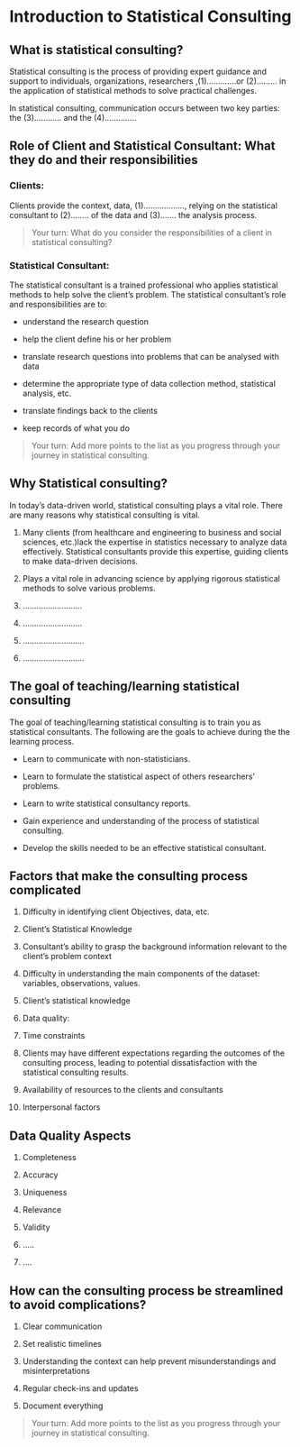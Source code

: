 # Introduction to Statistical Consulting

## What is statistical consulting?

Statistical consulting is the process of providing expert guidance and support to individuals, organizations, researchers ,(1).............or (2)......... in the application of statistical methods to solve practical challenges.


In statistical consulting, communication occurs between two key parties: the (3)............ and the (4)..............

## Role of Client and Statistical Consultant: What they do and their responsibilities

### Clients:

Clients provide the context, data, (1).................., relying on the statistical consultant to (2)........ of the data and (3)....... the analysis process.

> Your turn: What do you consider the responsibilities of a client in statistical consulting?

### Statistical Consultant:

The statistical consultant is a trained professional who applies statistical methods to help solve the client's problem. The statistical consultant's role and responsibilities  are to: 

- understand the research question

- help the client define his or her problem

- translate research questions into problems that can be analysed with data

- determine the appropriate type of data collection method, statistical analysis, etc.

- translate findings back to the clients 
- keep records of what you do

> Your turn: Add more points to the list as you progress through your journey in statistical consulting.

## Why Statistical consulting?

In today's data-driven world, statistical consulting plays a vital role. There are many reasons why statistical consulting is vital.

1.   Many clients (from healthcare and engineering to business and social sciences, etc.)lack the expertise in statistics necessary to analyze data effectively. Statistical consultants provide this expertise, guiding clients to make data-driven decisions.

2. Plays a vital role in advancing science by applying rigorous statistical methods to solve various problems.

3. ..........................

4. ..........................

5. ...........................

6. ...........................




## The goal of teaching/learning statistical consulting

The goal of teaching/learning statistical consulting is to train you as statistical consultants. The following are the goals to achieve during the the learning process.

- Learn to communicate with non-statisticians.

- Learn to formulate the statistical aspect of others researchers' problems.

- Learn to write statistical consultancy reports.

- Gain experience and understanding of the process of statistical consulting.

- Develop the skills needed to be an effective statistical consultant.

## Factors that make the consulting process complicated

1. Difficulty in identifying client Objectives, data, etc.

2. Client's Statistical Knowledge

3. Consultant's ability to grasp the background information relevant to the client's problem context

4. Difficulty in understanding the main components of the dataset: variables, observations, values.

5. Client's statistical knowledge

6. Data quality: 

7. Time constraints

8. Clients may have different expectations regarding the outcomes of the consulting process, leading to potential dissatisfaction with the statistical consulting results.

9. Availability of resources to the clients and consultants

10. Interpersonal factors

## Data Quality Aspects

1. Completeness

2. Accuracy

3. Uniqueness

4. Relevance

5. Validity

6. .....

7. ....

## How can the consulting process be streamlined to avoid complications?

1. Clear communication

2. Set realistic timelines

3. Understanding the context can help prevent misunderstandings and misinterpretations

4. Regular check-ins and updates

5. Document everything

> Your turn: Add more points to the list as you progress through your journey in statistical consulting.